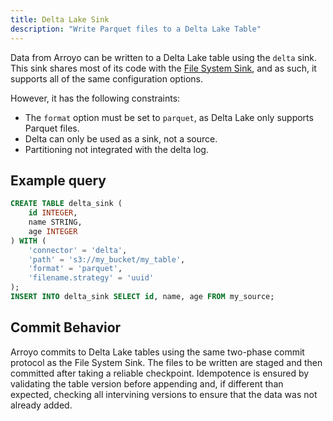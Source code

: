 ```yaml
---
title: Delta Lake Sink
description: "Write Parquet files to a Delta Lake Table"
---
```


Data from Arroyo can be written to a Delta Lake table using the `delta` sink.
This sink shares most of its code with the [File System Sink](/connectors/filesystem),
and as such, it supports all of the same configuration options.

However, it has the following constraints:
* The `format` option must be set to `parquet`, as Delta Lake only supports Parquet files.
* Delta can only be used as a sink, not a source.
* Partitioning not integrated with the delta log.

## Example query
```sql
CREATE TABLE delta_sink (
    id INTEGER,
    name STRING,
    age INTEGER
) WITH (
    'connector' = 'delta',
    'path' = 's3://my_bucket/my_table',
    'format' = 'parquet',
    'filename.strategy' = 'uuid'
);
INSERT INTO delta_sink SELECT id, name, age FROM my_source;
```

## Commit Behavior
Arroyo commits to Delta Lake tables using the same two-phase commit protocol as the File System Sink.
The files to be written are staged and then committed after taking a reliable checkpoint.
Idempotence is ensured by validating the table version before appending and, if different than expected,
checking all intervining versions to ensure that the data was not already added.
